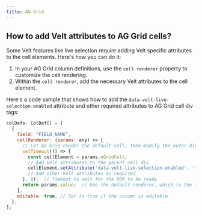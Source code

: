 ```yaml
---
title: AG Grid
---
```


## How to add Velt attributes to AG Grid cells?

Some Velt features like live selection require adding Velt specific attributes to the cell elements. Here's how you can do it:

1. In your AG Grid column definitions, use the `cell renderer` property to customize the cell rendering.
2. Within the `cell renderer`, add the necessary Velt attributes to the cell element.

Here's a code sample that shows how to add the `data-velt-live-selection-enabled` attribute and other required attributes to AG Grid cell div tags:


```jsx
colDefs: ColDef[] = [
  {
    field: "FIELD_NAME",
    cellRenderer: (params: any) => {
      // Let AG Grid render the default cell, then modify the outer div
      setTimeout(() => {
        const cellElement = params.eGridCell;
        // Add Velt attributes to the parent cell div
        cellElement.setAttribute('data-velt-live-selection-enabled', 'true');
        // Add other Velt attributes as required
      }, 0);  // Timeout to wait for the DOM to be ready
      return params.value;  // Use the default renderer, which is the text value
    },
    editable: true, // Set to true if the column is editable
  },
];
```